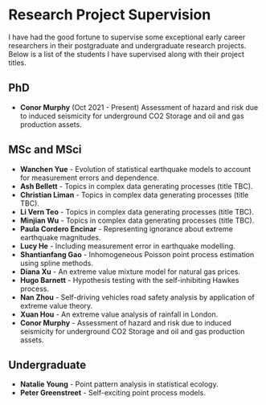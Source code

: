 # Research Project Supervision

I have had the good fortune to supervise some exceptional early career researchers in their postgraduate and undergraduate research projects. Below is a list of the students I have supervised along with their project titles.

## PhD 

- __Conor Murphy__ (Oct 2021 - Present) Assessment of hazard and risk due to induced seismicity for underground CO2 Storage and oil and gas production assets. 


## MSc and MSci

- __Wanchen Yue__ - Evolution of statistical earthquake models to account for measurement errors and dependence.
- __Ash Bellett__ - Topics in complex data generating processes (title TBC).
- __Christian Liman__ - Topics in complex data generating processes (title TBC).
- __Li Vern Teo__ - Topics in complex data generating processes (title TBC).
- __Minjian Wu__ - Topics in complex data generating processes (title TBC).
- __Paula Cordero Encinar__ - Representing ignorance about extreme earthquake magnitudes.
- __Lucy He__ - Including measurement error in earthquake modelling.
- __Shantianfang Gao__ - Inhomogeneous Poisson point process estimation using spline methods.
- __Diana Xu__ - An extreme value mixture model for natural gas prices.
- __Hugo Barnett__ - Hypothesis testing with the self-inhibiting Hawkes process.
- __Nan Zhou__ - Self-driving vehicles road safety analysis by application of extreme value theory.
- __Xuan Hou__ - An extreme value analysis of rainfall in London.
- __Conor Murphy__ - Assessment of hazard and risk due to induced seismicity for underground CO2 Storage and oil and gas production assets.


## Undergraduate

- __Natalie Young__ - Point pattern analysis in statistical ecology.
- __Peter Greenstreet__ - Self-exciting point process models.
